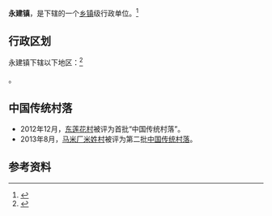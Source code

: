 {{中国乡级行政区|53/29/27/104/000}}

'''永建镇'''，是{{PRC admin/fullname|53/29/27/104/000|3}}下辖的一个[[乡镇|乡镇]]级行政单位。<ref>{{PRC admin/ref sgc|{{PRC admin/parent|53/29/27/104/000}}}}</ref>

== 行政区划 ==

永建镇下辖以下地区：<ref>{{PRC admin/ref sgc|53/29/27/104/000}}</ref>

{{PRC admin/children|53/29/27/104/000}}。

==中国传统村落==
* 2012年12月，[[东莲花村|东莲花村]]被评为首批“中国传统村落”。
* 2013年8月，[[马米厂米姓村|马米厂米姓村]]被评为第二批[[中国传统村落|中国传统村落]]。

== 参考资料 ==

{{reflist}}

{{行政区划小作品}}
{{PRC admin/navcat|53/29/27/104/000}}